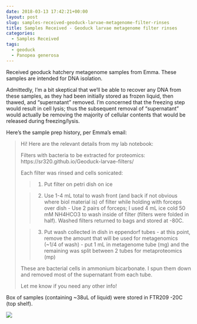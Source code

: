 ```yaml
---
date: 2018-03-13 17:42:21+00:00
layout: post
slug: samples-received-geoduck-larvae-metagenome-filter-rinses
title: Samples Received - Geoduck larvae metagenome filter rinses
categories:
  - Samples Received
tags:
  - geoduck
  - Panopea generosa
---
```


Received geoduck hatchery metagenome samples from Emma. These samples are intended for DNA isolation.

Admittedly, I'm a bit skeptical that we'll be able to recover any DNA from these samples, as they had been initially stored as frozen liquid, then thawed, and "supernatant" removed. I'm concerned that the freezing step would result in cell lysis; thus the subsequent removal of "supernatant" would actually be removing the majority of cellular contents that would be released during freezing/lysis.

Here's the sample prep history, per Emma's email:



<blockquote>
  Hi!
  Here are the relevant details from my lab notebook:
  
  Filters with bacteria to be extracted for proteomics: https://sr320.github.io/Geoduck-larvae-filters/
  
  Each filter was rinsed and cells sonicated:
  
  
> 
> 
  
>   1. Put filter on petri dish on ice
> 
  
>   2. Use 1-4 mL total to wash front (and back if not obvious where biol material is) of filter while holding with forceps over dish - Use 2 pairs of forceps; I used 4 mL ice cold 50 mM NH4HCO3 to wash inside of filter (filters were folded in half). Washed filters returned to bags and stored at -80C.
> 
  
>   3. Put wash collected in dish in eppendorf tubes - at this point, remove the amount that will be used for metagenomics (~1/4 of wash) - put 1 mL in metagenome tube (mg) and the remaining was split between 2 tubes for metaproteomics (mp)
> 
  
  
  These are bacterial cells in ammonium bicarbonate. I spun them down and removed most of the supernatant from each tube.
  
  Let me know if you need any other info!
</blockquote>



Box of samples (containing ~38uL of liquid) were stored in FTR209 -20C (top shelf).

![](https://owl.fish.washington.edu/Athaliana/20180313_metagenome_samples_emma.jpg)
